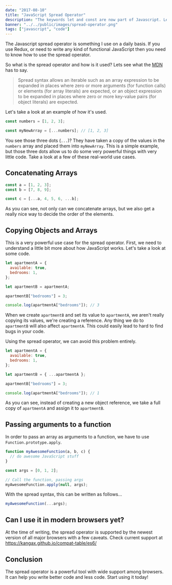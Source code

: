 ```yaml
---
date: "2017-08-10"
title: "JavaScript Spread Operator"
description: "The keywords let and const are now part of Javascript. Let's explore what they do and how they differ from the var keyword."
banner: "../../public/images/spread-operator.png"
tags: ["javascript", "code"]
---
```


The Javascript spread operator is something I use on a daily basis. If you use Redux, or need to write any kind of functional JavaScript then you need to know how to use the spread operator.

So what is the spread operator and how is it used? Lets see what the [MDN](https://developer.mozilla.org/en/docs/Web/JavaScript/Reference/Operators/Spread_operator) has to say.

> Spread syntax allows an iterable such as an array expression to be expanded in places where zero or more arguments (for function calls) or elements (for array literals) are expected, or an object expression to be expanded in places where zero or more key-value pairs (for object literals) are expected.

Let's take a look at an example of how it's used.

```javascript
const numbers = [1, 2, 3];

const myNewArray = [...numbers]; // [1, 2, 3]
```

You see those three dots (`...`)? They have taken a copy of the values in the `numbers` array and placed them into `myNewArray`. This is a simple example, but those three dots allow us to do some very powerful things with very little code. Take a look at a few of these real-world use cases.

## Concatenating Arrays

```javascript
const a = [1, 2, 3];
const b = [7, 8, 9];

const c = [...a, 4, 5, 6, ...b];
```

As you can see, not only can we concatenate arrays, but we also get a really nice way to decide the order of the elements.

## Copying Objects and Arrays

This is a very powerful use case for the spread operator. First, we need to understand a little bit more about how JavaScript works. Let's take a look at some code.

```javascript
let apartmentA = {
  available: true,
  bedrooms: 1,
};

let apartmentB = apartmentA;

apartmentB["bedrooms"] = 3;

console.log(apartmentA["bedrooms"]); // 3
```

When we create `apartmentB` and set its value to `apartmentA`, we aren't really copying its values, we're creating a reference. Any thing we do to `apartmentB` will also affect `apartmentA`. This could easily lead to hard to find bugs in your code.

Using the spread operator, we can avoid this problem entirely.

```javascript
let apartmentA = {
  available: true,
  bedrooms: 1,
};

let apartmentB = { ...apartmentA };

apartmentB["bedrooms"] = 3;

console.log(apartmentA["bedrooms"]); // 1
```

As you can see, instead of creating a new object reference, we take a full copy of `apartmentA` and assign it to `apartmentB`.

## Passing arguments to a function

In order to pass an array as arguments to a function, we have to use `Function.prototype.apply`.

```javascript
function myAwesomeFunction(a, b, c) {
  // do awesome JavaScript stuff
}

const args = [0, 1, 2];

// Call the function, passing args
myAwesomeFunction.apply(null, args);
```

With the spread syntax, this can be written as follows...

```javascript
myAwesomeFunction(...args);
```

## Can I use it in modern browsers yet?

At the time of writing, the spread operator is supported by the newest version of all major browsers with a few caveats. Check current support at https://kangax.github.io/compat-table/es6/

## Conclusion

The spread operator is a powerful tool with wide support among browsers. It can help you write better code and less code. Start using it today!
